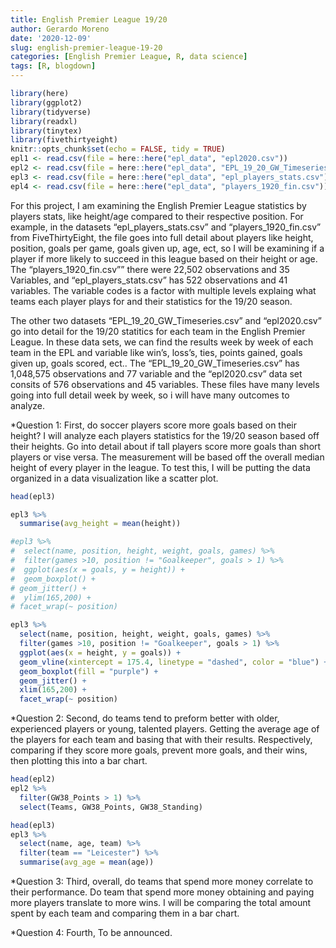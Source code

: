 ```yaml
---
title: English Premier League 19/20
author: Gerardo Moreno
date: '2020-12-09'
slug: english-premier-league-19-20
categories: [English Premier League, R, data science]
tags: [R, blogdown]
---
```

```r
library(here)
library(ggplot2)
library(tidyverse)
library(readxl)
library(tinytex)
library(fivethirtyeight)
knitr::opts_chunk$set(echo = FALSE, tidy = TRUE)
epl1 <- read.csv(file = here::here("epl_data", "epl2020.csv"))
epl2 <- read.csv(file = here::here("epl_data", "EPL_19_20_GW_Timeseries.csv"))
epl3 <- read.csv(file = here::here("epl_data", "epl_players_stats.csv"))
epl4 <- read.csv(file = here::here("epl_data", "players_1920_fin.csv"))
```
For this project, I am examining the English Premier League statistics by players stats, like height/age compared to their respective position. For example, in the datasets "epl_players_stats.csv" and "players_1920_fin.csv" from FiveThirtyEight, the file goes into full detail about players like height, position, goals per game, goals given up, age, ect, so I will be examining if a player if more likely to succeed in this league based on their height or age. The "players_1920_fin.csv"" there were 22,502 observations and 35 Variables, and "epl_players_stats.csv" has 522 observations and 41 variables. The variable codes is a factor with multiple levels explaing what teams each player plays for and their statistics for the 19/20 season.

The other two datasets "EPL_19_20_GW_Timeseries.csv" and "epl2020.csv" go into detail for the 19/20 statitics for each team in the English Premier League. In these data sets, we can find the results week by week of each team in the EPL and variable like win's, loss's, ties, points gained, goals given up, goals scored, ect.. The "EPL_19_20_GW_Timeseries.csv" has 1,048,575 observations and 77 variable and the "epl2020.csv" data set consits of 576 observations and 45 variables. These files have many levels going into full detail week by week, so i will have many outcomes to analyze.

*Question 1: First, do soccer players score more goals based on their height? I will analyze each players statistics for the 19/20 season based off their heights. Go into detail about if tall players score more goals than short players or vise versa. The measurement will be based off the overall median height of every player in the league. To test this, I will be putting the data organized in a data visualization like a scatter plot.
```r
head(epl3)
```
```r
epl3 %>%
  summarise(avg_height = mean(height))

#epl3 %>%
#  select(name, position, height, weight, goals, games) %>%
#  filter(games >10, position != "Goalkeeper", goals > 1) %>%
#  ggplot(aes(x = goals, y = height)) +
#  geom_boxplot() +
# geom_jitter() +
#  ylim(165,200) +
# facet_wrap(~ position)

epl3 %>%
  select(name, position, height, weight, goals, games) %>%
  filter(games >10, position != "Goalkeeper", goals > 1) %>%
  ggplot(aes(x = height, y = goals)) +
  geom_vline(xintercept = 175.4, linetype = "dashed", color = "blue") +
  geom_boxplot(fill = "purple") +
  geom_jitter() +
  xlim(165,200) +
  facet_wrap(~ position) 
```
*Question 2: Second, do teams tend to preform better with older, experienced players or young, talented players. Getting the average age of the players for each team and basing that with their results. Respectively, comparing if they score more goals, prevent more goals, and their wins, then plotting this into a bar chart.
```r
head(epl2) 
epl2 %>%
  filter(GW38_Points > 1) %>%
  select(Teams, GW38_Points, GW38_Standing)
```
```r
head(epl3) 
epl3 %>%
  select(name, age, team) %>%
  filter(team == "Leicester") %>%
  summarise(avg_age = mean(age))
```
*Question 3: Third, overall, do teams that spend more money correlate to their performance. Do team that spend more money obtaining and paying more players translate to more wins. I will be comparing the total amount spent by each team and comparing them in a bar chart. 

*Question 4: Fourth, To be announced.

